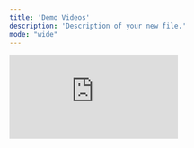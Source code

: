 ```yaml
---
title: 'Demo Videos'
description: 'Description of your new file.'
mode: "wide"
---
```

<iframe
    src="https://www.guidejar.com/embed/8d423872-ebee-4597-9713-1c6f2793600a?type=1&controls=on"
    style={{
      position: 'absolute',
      top: 0,
      left: 0,
      width: '100%',
      height: 560,
      border: 'none',
    }}
    allowFullScreen
    frameBorder="0"
  />

 





